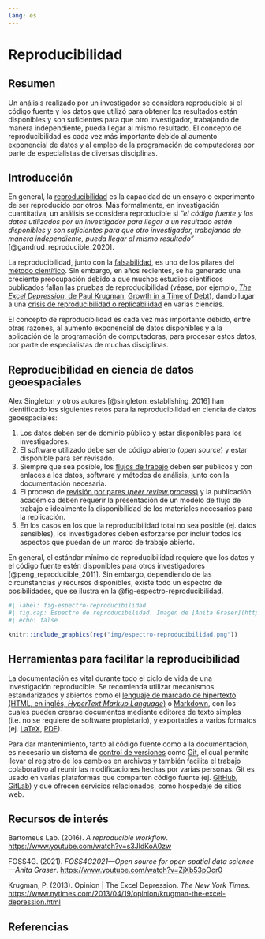 ```yaml
---
lang: es
---
```


# Reproducibilidad

## Resumen
Un análisis realizado por un investigador se considera reproducible si el código fuente y los datos que utilizó para obtener los resultados están disponibles y son suficientes para que otro investigador, trabajando de manera independiente, pueda llegar al mismo resultado. El concepto de reproducibilidad es cada vez más importante debido al aumento exponencial de datos y al empleo de la programación de computadoras por parte de especialistas de diversas disciplinas.

## Introducción
En general, la [reproducibilidad](https://es.wikipedia.org/wiki/Reproducibilidad_y_repetibilidad) es la capacidad de un ensayo o experimento de ser reproducido por otros. Más formalmente, en investigación cuantitativa, un análisis se considera reproducible si *"el código fuente y los datos utilizados por un investigador para llegar a un resultado están disponibles y son suficientes para que otro investigador, trabajando de manera independiente, pueda llegar al mismo resultado"* [@gandrud_reproducible_2020]. 

La reproducibilidad, junto con la [falsabilidad](https://es.wikipedia.org/wiki/Falsabilidad), es uno de los pilares del [método científico](https://es.wikipedia.org/wiki/M%C3%A9todo_cient%C3%ADfico). Sin embargo, en años recientes, se ha generado una creciente preocupación debido a que muchos estudios científicos publicados fallan las pruebas de reproducibilidad (véase, por ejemplo, [*The Excel Depression*, de Paul Krugman](https://www.nytimes.com/2013/04/19/opinion/krugman-the-excel-depression.html), [Growth in a Time of Debt](https://en.wikipedia.org/wiki/Growth_in_a_Time_of_Debt)), dando lugar a una [crisis de reproducibilidad o replicabilidad](https://es.wikipedia.org/wiki/Crisis_de_replicaci%C3%B3n) en varias ciencias.

El concepto de reproducibilidad es cada vez más importante debido, entre otras razones, al aumento exponencial de datos disponibles y a la aplicación de la programación de computadoras, para procesar estos datos, por parte de especialistas de muchas disciplinas.

## Reproducibilidad en ciencia de datos geoespaciales
Alex Singleton y otros autores [@singleton_establishing_2016] han identificado los siguientes retos para la reproducibilidad en ciencia de datos geoespaciales:

1. Los datos deben ser de dominio público y estar disponibles para los investigadores.
2. El software utilizado debe ser de código abierto (*open source*) y estar disponible para ser revisado.
3. Siempre que sea posible, los [flujos de trabajo](https://es.wikipedia.org/wiki/Flujo_de_trabajo) deben ser públicos y con enlaces a los datos, software y métodos de análisis, junto con la documentación necesaria.
4. El proceso de [revisión por pares (*peer review process*)](https://es.wikipedia.org/wiki/Revisi%C3%B3n_por_pares) y la publicación académica deben requerir la presentación de un modelo de flujo de trabajo e idealmente la disponibilidad de los materiales necesarios para la replicación.
5. En los casos en los que la reproducibilidad total no sea posible (ej. datos sensibles), los investigadores deben esforzarse por incluir todos los aspectos que puedan de un marco de trabajo abierto.

En general, el estándar mínimo de reproducibilidad requiere que los datos y el código fuente estén disponibles para otros investigadores [@peng_reproducible_2011]. Sin embargo, dependiendo de las circunstancias y recursos disponibles, existe todo un espectro de posibilidades, que se ilustra en la @fig-espectro-reproducibilidad.

```r
#| label: fig-espectro-reproducibilidad
#| fig.cap: Espectro de reproducibilidad. Imagen de [Anita Graser](https://www.youtube.com/watch?v=ZjXb53pOor0), basada en [(Peng, 2001)](https://doi.org/10.1126/science.1213847). 
#| echo: false

knitr::include_graphics(rep("img/espectro-reproducibilidad.png"))
```

## Herramientas para facilitar la reproducibilidad
La documentación es vital durante todo el ciclo de vida de una investigación reproducible. Se recomienda utilizar mecanismos estandarizados y abiertos como el [lenguaje de marcado de hipertexto (HTML, en inglés, *HyperText Markup Language*)](https://es.wikipedia.org/wiki/HTML) o [Markdown](https://en.wikipedia.org/wiki/Markdown), con los cuales pueden crearse documentos mediante editores de texto simples (i.e. no se requiere de software propietario), y exportables a varios formatos (ej. [LaTeX](https://es.wikipedia.org/wiki/LaTeX), [PDF](https://es.wikipedia.org/wiki/PDF)).

Para dar mantenimiento, tanto al código fuente como a la documentación, es necesario un sistema de [control de versiones](https://es.wikipedia.org/wiki/Control_de_versiones) como [Git](https://es.wikipedia.org/wiki/Git), el cual permite llevar el registro de los cambios en archivos y también facilita el trabajo colaborativo al reunir las modificaciones hechas por varias personas. Git es usado en varias plataformas que comparten código fuente (ej. [GitHub](https://github.com/), [GitLab](https://about.gitlab.com/)) y que ofrecen servicios relacionados, como hospedaje de sitios web.

## Recursos de interés
Bartomeus Lab. (2016). *A reproducible workflow*. [https://www.youtube.com/watch?v=s3JldKoA0zw](https://www.youtube.com/watch?v=s3JldKoA0zw)

FOSS4G. (2021). *FOSS4G2021—Open source for open spatial data science—Anita Graser*. [https://www.youtube.com/watch?v=ZjXb53pOor0](https://www.youtube.com/watch?v=ZjXb53pOor0)

Krugman, P. (2013). Opinion | The Excel Depression. *The New York Times*. [https://www.nytimes.com/2013/04/19/opinion/krugman-the-excel-depression.html](https://www.nytimes.com/2013/04/19/opinion/krugman-the-excel-depression.html)

## Referencias
::: {#refs}
:::